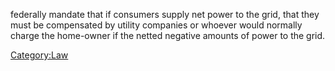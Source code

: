 {{Globalize}}

federally mandate that if consumers supply net power to the grid, that they must be compensated by utility companies or whoever would normally charge the home-owner if the netted negative amounts of power to the grid.

{{stub}}

[[Category:Law]]